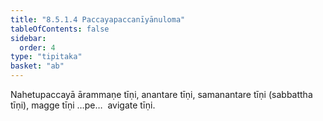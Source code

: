 ```yaml
---
title: "8.5.1.4 Paccayapaccanīyānuloma"
tableOfContents: false
sidebar:
  order: 4
type: "tipitaka"
basket: "ab"
---
```



<DynamicBreadcrumb />

<Division number="99">

<Paragraph number="2105">
Nahetupaccayā ārammaṇe tīṇi, anantare tīṇi, samanantare tīṇi (sabbattha tīṇi), magge tīṇi …pe…  avigate tīṇi.
</Paragraph>
</Division>